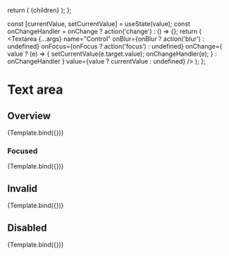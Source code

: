 



<Meta title="Forms/Textarea" component={Textarea} />

  return (
    <Box w="100%" maxW="250px">
      {children}
    </Box>
  );
};

  const [currentValue, setCurrentValue] = useState(value);
  const onChangeHandler = onChange ? action('change') : () => {};
  return (
    <Container>
      <Textarea
        {...args}
        name="Control"
        onBlur={onBlur ? action('blur') : undefined}
        onFocus={onFocus ? action('focus') : undefined}
        onChange={
          value
            ? (e) => {
                setCurrentValue(e.target.value);
                onChangeHandler(e);
              }
            : onChangeHandler
        }
        value={value ? currentValue : undefined}
      />
    </Container>
  );
};

# Text area

## Overview

<Canvas>
  <Story
    name="Overview"
    args={{
      placeholder: 'Placeholder',
      isInvalid: false,
      isDisabled: false,
      autoFocus: false,
      onChange: true,
      onFocus: false,
      onBlur: false,
      rows: 10,
      cols: 50,
    }}
  >
    {Template.bind({})}
  </Story>
</Canvas>

<ArgsTable story="Overview" />

### Focused

<Canvas>
  <Story
    name="Focused"
    args={{
      placeholder: 'Placeholder',
      isInvalid: false,
      isDisabled: false,
      autoFocus: true,
      rows: 10,
      cols: 50,
    }}
  >
    {Template.bind({})}
  </Story>
</Canvas>

## Invalid

<Canvas>
  <Story
    name="Invalid"
    args={{
      placeholder: 'Placeholder',
      isInvalid: true,
      isDisabled: false,
      autoFocus: false,
      rows: 10,
      cols: 50,
    }}
  >
    {Template.bind({})}
  </Story>
</Canvas>

## Disabled

<Canvas>
  <Story
    name="Didabled"
    args={{
      placeholder: 'Placeholder',
      isDisabled: true,
      isInvalid: false,
      autoFocus: false,
      rows: 10,
      cols: 50,
    }}
  >
    {Template.bind({})}
  </Story>
</Canvas>

